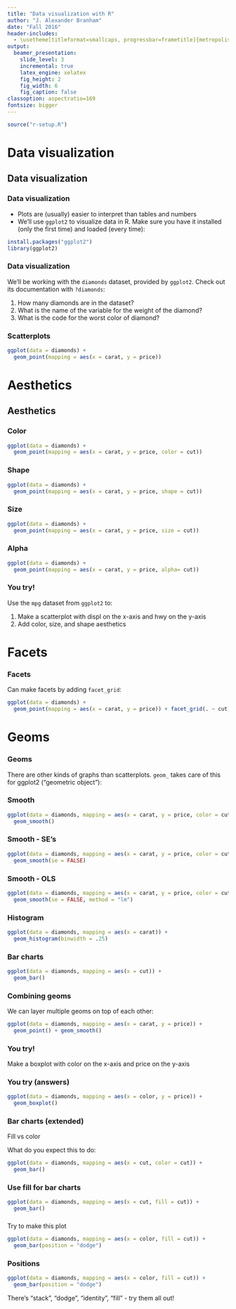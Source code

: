 ```yaml
---
title: "Data visualization with R"
author: "J. Alexander Branham"
date: "Fall 2016"
header-includes: 
  - \usetheme[titleformat=smallcaps, progressbar=frametitle]{metropolis}
output: 
  beamer_presentation:
    slide_level: 3
    incremental: true
    latex_engine: xelatex
    fig_height: 2
    fig_width: 6
    fig_caption: false
classoption: aspectratio=169
fontsize: bigger
---
```


```r
source("r-setup.R")
```

# Data visualization 
## Data visualization
### Data visualization 
* Plots are (usually) easier to interpret than tables and numbers
* We'll use `ggplot2` to visualize data in R. Make sure you have it
  installed (only the first time) and loaded (every time):

\pause

```r
install.packages("ggplot2")
library(ggplot2)
```

### Data visualization 
We'll be working with the `diamonds` dataset, provided by `ggplot2`.
Check out its documentation with `?diamonds`:

1. How many diamonds are in the dataset?
2. What is the name of the variable for the weight of the diamond?
3. What is the code for the worst color of diamond?

### Scatterplots

```r
ggplot(data = diamonds) +
  geom_point(mapping = aes(x = carat, y = price))
```

# Aesthetics
## Aesthetics
### Color 
```r
ggplot(data = diamonds) +
  geom_point(mapping = aes(x = carat, y = price, color = cut))
```

### Shape
```r
ggplot(data = diamonds) +
  geom_point(mapping = aes(x = carat, y = price, shape = cut))
```

### Size
```r
ggplot(data = diamonds) +
  geom_point(mapping = aes(x = carat, y = price, size = cut))
```


### Alpha
```r
ggplot(data = diamonds) +
  geom_point(mapping = aes(x = carat, y = price, alpha= cut))
```

### You try!
Use the `mpg` dataset from `ggplot2` to:

1. Make a scatterplot with displ on the x-axis and hwy on the y-axis
2. Add color, size, and shape aesthetics 

# Facets
### Facets
Can make facets by adding `facet_grid`:
```r
ggplot(data = diamonds) +
  geom_point(mapping = aes(x = carat, y = price)) + facet_grid(. ~ cut)
```

# Geoms
### Geoms
There are other kinds of graphs than scatterplots. `geom_` takes care
of this for ggplot2 ("geometric object"):

### Smooth
```r
ggplot(data = diamonds, mapping = aes(x = carat, y = price, color = cut)) +
  geom_smooth()
```

### Smooth - SE's
```r
ggplot(data = diamonds, mapping = aes(x = carat, y = price, color = cut)) +
  geom_smooth(se = FALSE) 
```

### Smooth - OLS
```r
ggplot(data = diamonds, mapping = aes(x = carat, y = price, color = cut)) +
  geom_smooth(se = FALSE, method = "lm") 
```

### Histogram

```r
ggplot(data = diamonds, mapping = aes(x = carat)) +
  geom_histogram(binwidth = .25)
```

### Bar charts
```r
ggplot(data = diamonds, mapping = aes(x = cut)) +
  geom_bar()
```

### Combining geoms 
We can layer multiple geoms on top of each other:

```r
ggplot(data = diamonds, mapping = aes(x = carat, y = price)) +
  geom_point() + geom_smooth()
```

### You try!
Make a boxplot with color on the x-axis and price on the y-axis

### You try (answers)

```r
ggplot(data = diamonds, mapping = aes(x = color, y = price)) +
  geom_boxplot()
```

### Bar charts (extended)
Fill vs color

What do you expect this to do:

```r
ggplot(data = diamonds, mapping = aes(x = cut, color = cut)) +
  geom_bar()
```

### Use fill for bar charts

```r
ggplot(data = diamonds, mapping = aes(x = cut, fill = cut)) +
  geom_bar()
```

### 
Try to make this plot

```r
ggplot(data = diamonds, mapping = aes(x = color, fill = cut)) +
  geom_bar(position = "dodge")
```

### Positions
```r
ggplot(data = diamonds, mapping = aes(x = color, fill = cut)) +
  geom_bar(position = "dodge")
```
There's "stack", "dodge", "identity", "fill" - try them all out!
